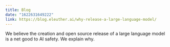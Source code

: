 ```yaml
---
title: Blog
date: "1622631649222"
link: https://blog.eleuther.ai/why-release-a-large-language-model/
---
```

We believe the creation and open source release of a large language model is a net good to AI safety. We explain why.
